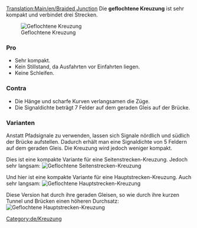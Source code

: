 [[Translation:Main/en/Braided Junction]]{{de/Kreuzungsmenü}}
Die '''geflochtene Kreuzung''' ist sehr kompakt und verbindet drei Strecken.

[[File:en/Ttd.braided.compact.4.png|frame|none|Geflochtene Kreuzung]]

===Pro===
*Sehr kompakt.
*Kein Stillstand, da Ausfahrten vor Einfahrten liegen.
*Keine Schleifen.

===Contra===
*Die Hänge und scharfe Kurven verlangsamen die Züge.
*Die Signaldichte beträgt 7 Felder auf dem geraden Gleis auf der Brücke.

===Varianten===
Anstatt Pfadsignale zu verwenden, lassen sich Signale nördlich und südlich der Brücke aufstellen. Dadurch erhält man eine Signaldichte von 5 Feldern auf dem geraden Gleis. Die Kreuzung wird jedoch weniger kompakt.

Dies ist eine kompakte Variante für eine Seitenstrecken-Kreuzung. Jedoch sehr langsam:
[[File:en/Ttd.braided.side.png|frame|none|Geflochtene Seitenstrecken-Kreuzung]]

Und hier ist eine kompakte Variante für eine Hauptstrecken-Kreuzung. Auch sehr langsam:
[[File:en/Ttd.braided.main.png|frame|none|Geflochtene Hauptstrecken-Kreuzung]]

Diese Version hat durch ihre geraden Gleisen, so wie durch ihre kurzen Tunnel und Brücken einen höheren Durchsatz:
[[File:en/Ttd.braided.main.2.png|frame|none|Geflochtene Hauptstrecken-Kreuzung]]

[[Category:de/Kreuzung]]